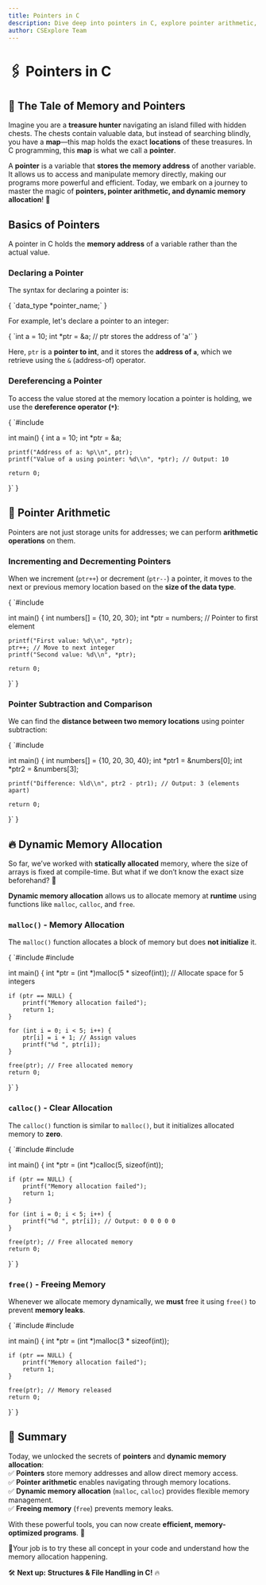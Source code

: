 ```yaml
---
title: Pointers in C
description: Dive deep into pointers in C, explore pointer arithmetic, and master dynamic memory allocation.
author: CSExplore Team
---
```


# 🖇️ Pointers in C  

## 📖 The Tale of Memory and Pointers  

Imagine you are a **treasure hunter** navigating an island filled with hidden chests. The chests contain valuable data, but instead of searching blindly, you have a **map**—this map holds the exact **locations** of these treasures. In C programming, this **map** is what we call a **pointer**.  

A **pointer** is a variable that **stores the memory address** of another variable. It allows us to access and manipulate memory directly, making our programs more powerful and efficient. Today, we embark on a journey to master the magic of **pointers, pointer arithmetic, and dynamic memory allocation**! 🚀  

## Basics of Pointers  

A pointer in C holds the **memory address** of a variable rather than the actual value.  

### **Declaring a Pointer**  

The syntax for declaring a pointer is:  

<CodeBlock language="c">
{
`data_type *pointer_name;`
}
</CodeBlock>  

For example, let's declare a pointer to an integer:  

<CodeBlock language="c">
{
`int a = 10;
int *ptr = &a; // ptr stores the address of 'a'`
}
</CodeBlock>  

Here, `ptr` is a **pointer to int**, and it stores the **address of `a`**, which we retrieve using the `&` (address-of) operator.  

### **Dereferencing a Pointer**  

To access the value stored at the memory location a pointer is holding, we use the **dereference operator (`*`)**:  

<CodeBlock language="c">
{
`#include <stdio.h>

int main() {
    int a = 10;
    int *ptr = &a;

    printf("Address of a: %p\\n", ptr);
    printf("Value of a using pointer: %d\\n", *ptr); // Output: 10

    return 0;
}`
}
</CodeBlock>  

## 📏 Pointer Arithmetic  

Pointers are not just storage units for addresses; we can perform **arithmetic operations** on them.  

### **Incrementing and Decrementing Pointers**  

When we increment (`ptr++`) or decrement (`ptr--`) a pointer, it moves to the next or previous memory location based on the **size of the data type**.  

<CodeBlock language="c">
{
`#include <stdio.h>

int main() {
    int numbers[] = {10, 20, 30};
    int *ptr = numbers; // Pointer to first element

    printf("First value: %d\\n", *ptr);
    ptr++; // Move to next integer
    printf("Second value: %d\\n", *ptr);

    return 0;
}`
}
</CodeBlock>  

### **Pointer Subtraction and Comparison**  

We can find the **distance between two memory locations** using pointer subtraction:  

<CodeBlock language="c">
{
`#include <stdio.h>

int main() {
    int numbers[] = {10, 20, 30, 40};
    int *ptr1 = &numbers[0];
    int *ptr2 = &numbers[3];

    printf("Difference: %ld\\n", ptr2 - ptr1); // Output: 3 (elements apart)

    return 0;
}`
}
</CodeBlock>  

## 🔥 Dynamic Memory Allocation  

So far, we’ve worked with **statically allocated** memory, where the size of arrays is fixed at compile-time. But what if we don’t know the exact size beforehand? 🤔  

**Dynamic memory allocation** allows us to allocate memory at **runtime** using functions like `malloc`, `calloc`, and `free`.  

### **`malloc()` - Memory Allocation**  

The `malloc()` function allocates a block of memory but does **not initialize** it.  

<CodeBlock language="c">
{
`#include <stdio.h>
#include <stdlib.h>

int main() {
    int *ptr = (int *)malloc(5 * sizeof(int)); // Allocate space for 5 integers

    if (ptr == NULL) {
        printf("Memory allocation failed");
        return 1;
    }

    for (int i = 0; i < 5; i++) {
        ptr[i] = i + 1; // Assign values
        printf("%d ", ptr[i]);
    }

    free(ptr); // Free allocated memory
    return 0;
}`
}
</CodeBlock>  

### **`calloc()` - Clear Allocation**  

The `calloc()` function is similar to `malloc()`, but it initializes allocated memory to **zero**.  

<CodeBlock language="c">
{
`#include <stdio.h>
#include <stdlib.h>

int main() {
    int *ptr = (int *)calloc(5, sizeof(int));

    if (ptr == NULL) {
        printf("Memory allocation failed");
        return 1;
    }

    for (int i = 0; i < 5; i++) {
        printf("%d ", ptr[i]); // Output: 0 0 0 0 0
    }

    free(ptr); // Free allocated memory
    return 0;
}`
}
</CodeBlock>  

### **`free()` - Freeing Memory**  

Whenever we allocate memory dynamically, we **must** free it using `free()` to prevent **memory leaks**.  

<CodeBlock language="c">
{
`#include <stdio.h>
#include <stdlib.h>

int main() {
    int *ptr = (int *)malloc(3 * sizeof(int));

    if (ptr == NULL) {
        printf("Memory allocation failed");
        return 1;
    }

    free(ptr); // Memory released
    return 0;
}`
}
</CodeBlock>  

## 🎯 Summary  

Today, we unlocked the secrets of **pointers** and **dynamic memory allocation**:  
✅ **Pointers** store memory addresses and allow direct memory access.  
✅ **Pointer arithmetic** enables navigating through memory locations.  
✅ **Dynamic memory allocation** (`malloc`, `calloc`) provides flexible memory management.  
✅ **Freeing memory** (`free`) prevents memory leaks.  

With these powerful tools, you can now create **efficient, memory-optimized programs**. 🚀  

📍Your job is to try these all concept in your code and understand how the memory allocation happening.

🛠️ **Next up:** **Structures & File Handling in C!** 🔥  
